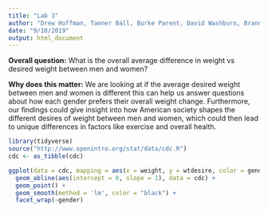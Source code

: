 ---
title: "Lab 3"
author: "Drew Hoffman, Tanner Ball, Burke Parent, David Washburn, Brandon Nelsen"
date: "9/10/2019"
output: html_document
---

**Overall question:** 
What is the overall average difference in weight vs desired weight between men and women?

**Why does this matter:** 
We are looking at if the average desired weight between men and women is different this can help us answer questions about how each gender prefers their overall weight change. Furthermore, our findings could give insight into how American society shapes the different desires of weight between men and women, which could then lead to unique differences in factors like exercise and overall health.

```{r}
library(tidyverse)
source("http://www.openintro.org/stat/data/cdc.R")
cdc <- as_tibble(cdc)
```
```{r}
ggplot(data = cdc, mapping = aes(x = weight, y = wtdesire, color = gender)) +
  geom_abline(aes(intercept = 0, slope = 1), data = cdc) +
  geom_point() +
  geom_smooth(method = 'lm', color = "black") +
  facet_wrap(~gender)
```

